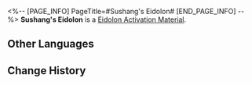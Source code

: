 <%-- [PAGE_INFO]
PageTitle=#Sushang's Eidolon#
[END_PAGE_INFO] --%>
{{Item Infobox
|id          = 11206
|image       = Item Sushang's Eidolon.png
|type        = Eidolon Activation Material
|invCategory = 
|rarity      = 4
|effect      = Material for raising Sushang's Eidolon Level.
|description = 
}}
'''Sushang's Eidolon''' is a [[Eidolon Activation Material]].

==Other Languages==
{{Other Languages
|en   = Sushang's Eidolon
|zhs  = 【素裳】的星魂
|zht  = 【素裳】的星魂
|ja   = 「素裳」の星魂
|ko   = [소상]의 성혼
|es   = Eidolon de Sushang
|fr   = Eidolon de Sushang
|ru   = Эйдолон Сушан
|th   = Eidolon ของ Sushang
|vi   = Tinh Hồn Của Sushang
|de   = Sushangs Eidolon
|id   = Sushang's Eidolon
|pt   = Eidolon de Sushang
}}

==Change History==
{{Change History|1.0}}